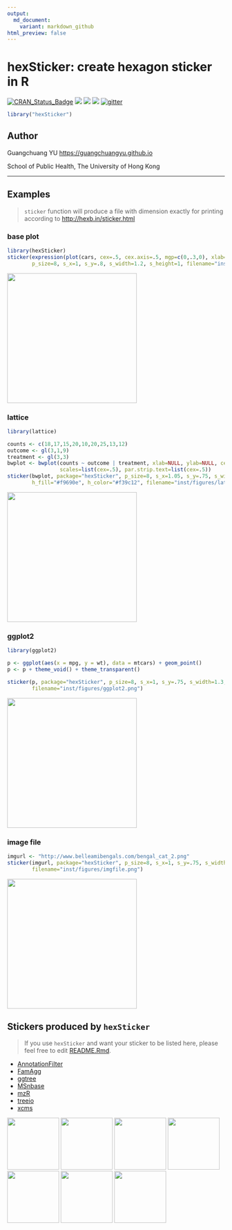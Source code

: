 ```yaml
---
output:
  md_document:
    variant: markdown_github
html_preview: false
---
```


<!-- README.md is generated from README.Rmd. Please edit that file -->


# hexSticker: create hexagon sticker in R


[![CRAN_Status_Badge](http://www.r-pkg.org/badges/version/hexSticker?color=green)](https://cran.r-project.org/package=hexSticker)
![](http://cranlogs.r-pkg.org/badges/grand-total/hexSticker?color=green)
![](http://cranlogs.r-pkg.org/badges/hexSticker?color=green)
![](http://cranlogs.r-pkg.org/badges/last-week/hexSticker?color=green)
[![gitter](https://img.shields.io/badge/GITTER-join%20chat-green.svg)](https://gitter.im/GuangchuangYu/Bioinformatics)


```r
library("hexSticker")
```


## Author

Guangchuang YU <https://guangchuangyu.github.io>

School of Public Health, The University of Hong Kong

----


## Examples

> `sticker` function will produce a file with dimension exactly for printing according to
> <http://hexb.in/sticker.html>


### base plot

```r
library(hexSticker)
sticker(expression(plot(cars, cex=.5, cex.axis=.5, mgp=c(0,.3,0), xlab="", ylab="")), package="hexSticker",
        p_size=8, s_x=1, s_y=.8, s_width=1.2, s_height=1, filename="inst/figures/baseplot.png")
```

<img src="inst/figures/baseplot.png" height="300"/>

### lattice

```r
library(lattice)

counts <- c(18,17,15,20,10,20,25,13,12)
outcome <- gl(3,1,9)
treatment <- gl(3,3)
bwplot <- bwplot(counts ~ outcome | treatment, xlab=NULL, ylab=NULL, cex=.5,
                 scales=list(cex=.5), par.strip.text=list(cex=.5))
sticker(bwplot, package="hexSticker", p_size=8, s_x=1.05, s_y=.75, s_width=2, s_height=1.5,
        h_fill="#f9690e", h_color="#f39c12", filename="inst/figures/lattice.png")
```

<img src="inst/figures/lattice.png" height="300"/>

### ggplot2

```r
library(ggplot2)

p <- ggplot(aes(x = mpg, y = wt), data = mtcars) + geom_point()
p <- p + theme_void() + theme_transparent()

sticker(p, package="hexSticker", p_size=8, s_x=1, s_y=.75, s_width=1.3, s_height=1,
        filename="inst/figures/ggplot2.png")
```

<img src="inst/figures/ggplot2.png" height="300"/>


### image file

```r
imgurl <- "http://www.belleamibengals.com/bengal_cat_2.png"
sticker(imgurl, package="hexSticker", p_size=8, s_x=1, s_y=.75, s_width=.6,
        filename="inst/figures/imgfile.png")
```

<img src="inst/figures/imgfile.png" height="300"/>


## Stickers produced by `hexSticker`

> If you use `hexSticker` and want your sticker to be listed here,
> please feel free to edit [README.Rmd](https://github.com/GuangchuangYu/hexSticker/edit/master/README.Rmd).

+ [AnnotationFilter](https://github.com/Bioconductor/BiocStickers/tree/master/AnnotationFilter)
+ [FamAgg](https://github.com/Bioconductor/BiocStickers/tree/master/FamAgg)
+ [ggtree](https://github.com/Bioconductor/BiocStickers/tree/master/ggtree)
+ [MSnbase](https://github.com/Bioconductor/BiocStickers/tree/master/MSnbase)
+ [mzR](https://github.com/Bioconductor/BiocStickers/tree/master/mzR)
+ [treeio](https://github.com/Bioconductor/BiocStickers/tree/master/treeio)
+ [xcms](https://github.com/Bioconductor/BiocStickers/tree/master/xcms)

<img src="https://raw.githubusercontent.com/Bioconductor/BiocStickers/master/AnnotationFilter/AnnotationFilter.png" height="120"/>
<img src="https://raw.githubusercontent.com/Bioconductor/BiocStickers/master/FamAgg/FamAgg.png" height="120"/>
<img src="https://raw.githubusercontent.com/Bioconductor/BiocStickers/master/ggtree/ggtree.png" height="120"/>
<img src="https://raw.githubusercontent.com/Bioconductor/BiocStickers/master/MSnbase/MSnbase.png" height="120"/>
<img src="https://raw.githubusercontent.com/Bioconductor/BiocStickers/master/mzR/mzR.png" height="120"/>
<img src="https://raw.githubusercontent.com/Bioconductor/BiocStickers/master/treeio/treeio.png" height="120"/>
<img src="https://raw.githubusercontent.com/Bioconductor/BiocStickers/master/xcms/xcms.png" height="120"/>


